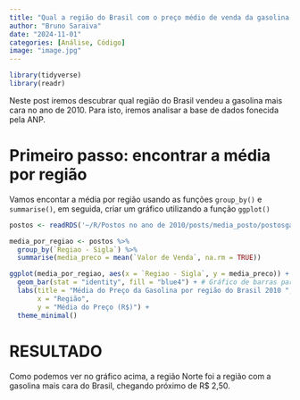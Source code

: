 ```yaml
---
title: "Qual a região do Brasil com o preço médio de venda da gasolina mais alto no ano de 2010?"
author: "Bruno Saraiva"
date: "2024-11-01"
categories: [Análise, Código]
image: "image.jpg"
---
```

```r
library(tidyverse)
library(readr)
```

Neste post iremos descubrar qual região do Brasil vendeu a gasolina mais cara no ano de 2010. Para isto, iremos analisar a base de dados fonecida pela ANP.

# Primeiro passo: encontrar a média por região

Vamos encontar a média por região usando as funções `group_by()` e `summarise()`, em seguida, criar um gráfico utilizando a função `ggplot()`

```r

postos <- readRDS('~/R/Postos no ano de 2010/posts/media_posto/postosgasolina.rds')

media_por_regiao <- postos %>%
  group_by(`Regiao - Sigla`) %>%
  summarise(media_preco = mean(`Valor de Venda`, na.rm = TRUE))

ggplot(media_por_regiao, aes(x = `Regiao - Sigla`, y = media_preco)) +
  geom_bar(stat = "identity", fill = "blue4") + # Gráfico de barras para as médias por município
  labs(title = "Média do Preço da Gasolina por região do Brasil 2010 ",
       x = "Região",
       y = "Média do Preço (R$)") +
  theme_minimal()
```
# RESULTADO
Como podemos ver no gráfico acima, a região Norte foi a região com a gasolina mais cara do Brasil, chegando próximo de R$ 2,50.
